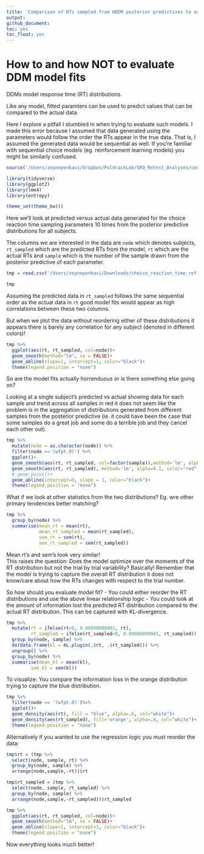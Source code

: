 ```yaml
---
title: 'Comparison of RTs sampled from HDDM posterior predictives to actual RTs'
output:
github_document:
toc: yes
toc_float: yes
---
```


# How to and how NOT to evaluate DDM model fits

DDMs model response time (RT) distributions.   

Like any model, fitted paramters can be used to predict values that can be compared to the actual data.  

Here I explore a pitfall I stumbled in when trying to evaluate such models. I made this error because I assumed that data generated using the parameters would follow the order the RTs appear in the true data. That is, I assumed the generated data would be sequential as well. If you're familiar with sequential choice models (eg. reinforcement learning models) you might be similarly confused.

```r
source('/Users/zeynepenkavi/Dropbox/PoldrackLab/SRO_Retest_Analyses/code/helper_functions/sem.R')

library(tidyverse)
library(ggplot2)
library(lme4)
library(entropy)

theme_set(theme_bw())
```

Here we'll look at predicted versus actual data generated for the choice reaction time sampling parameters 10 times from the posterior predictive distributions for all subjects.

The columns we are interested in the data are `node` which denotes subjects, `rt_sampled` which are the predicted RTs from the model, `rt` which are the actual RTs and `sample` which is the number of the sample drawn from the posterior predictive of each parameter.   

```r
tmp = read.csv('/Users/zeynepenkavi/Downloads/choice_reaction_time_refit_hierarchical_ppc_data_10.csv')

tmp
```

Assuming the predicted data in `rt_sampled` follows the same sequential order as the actual data in `rt` good model fits would appear as high correlations between these two columns.  

But when we plot the data without reordering either of these distributions it appears there is barely any correlation for any subject (denoted in different colors)!

```r
tmp %>%
  ggplot(aes(rt, rt_sampled, col=node))+
  geom_smooth(method="lm", se = FALSE)+
  geom_abline(slope=1, intercept=1, color="black")+
  theme(legend.position = "none")
```

So are the model fits actually horrenduous or is there something else going on?

Looking at a single subject's predicted vs actual showing data for each sample and trend across all samples in red it does not seem like the problem is in the aggregation of distributions generated from different samples from the posterior predictive (ie. it could have been the case that some samples do a great job and some do a terrible job and they cancel each other out).

```r
tmp %>%
  mutate(node = as.character(node)) %>%
  filter(node =='(wfpt.0)') %>%
  ggplot()+
  geom_smooth(aes(rt, rt_sampled, col=factor(sample)),method='lm', alpha=0.1)+
  geom_smooth(aes(rt, rt_sampled), method='lm', alpha=0.1, color="red", linetype= "dashed", size=2)+
  # geom_point()+
  geom_abline(intercept=0, slope = 1, color="black")+
  theme(legend.position = "none")
```

What if we look at other statistics from the two distributions? Eg. wre other primary tendencies better matching?

```r
tmp %>% 
  group_by(node) %>%
  summarise(mean_rt = mean(rt),
            mean_rt_sampled = mean(rt_sampled), 
            sem_rt = sem(rt),
            sem_rt_sampled = sem(rt_sampled))
```

Mean rt's and sem's look very similar!  
This raises the question: Does the model optimize over the moments of the RT distribution but not the trial by trial variability?
Basically! Remember that the model is trying to capture the overall RT distribution it does not know/care about how the RTs changes with respect to the trial number.  

So how should you evaluate model fit?
- You could either reorder the RT distributions and use the above linear relationship logic
- You could look at the amount of information lost the predicted RT distribution compared to the actual RT distribution. This can be captured with KL-divergence.

```r
tmp %>%
  mutate(rt = ifelse(rt<0, 0.00000000001, rt),
         rt_sampled = ifelse(rt_sampled<0, 0.00000000001, rt_sampled)) %>%
  group_by(node, sample) %>%
  do(data.frame(kl = KL.plugin(.$rt, .$rt_sampled))) %>%
  ungroup() %>%
  group_by(node) %>%
  summarise(mean_kl = mean(kl),
         sem_kl = sem(kl))
```

To visualize: You compare the information loss in the orange distribution trying to capture the blue distribution.

```r
tmp %>%
  filter(node == '(wfpt.0)')%>%
  ggplot()+
  geom_density(aes(rt), fill = "blue", alpha=.6, col="white")+
  geom_density(aes(rt_sampled), fill='orange', alpha=.6, col="white")+
  theme(legend.position = "none")
```

Alternatively if you wanted to use the regression logic you must reorder the data:

```r
tmp$rt = (tmp %>%
  select(node, sample, rt) %>%
  group_by(node, sample) %>%
  arrange(node,sample,-rt))$rt

tmp$rt_sampled = (tmp %>%
  select(node, sample, rt_sampled) %>%
  group_by(node, sample) %>%
  arrange(node,sample,-rt_sampled))$rt_sampled

tmp %>%
  ggplot(aes(rt, rt_sampled, col=node))+
  geom_smooth(method="lm", se = FALSE)+
  geom_abline(slope=1, intercept=1, color="black")+
  theme(legend.position = "none")
```

Now everything looks much better!